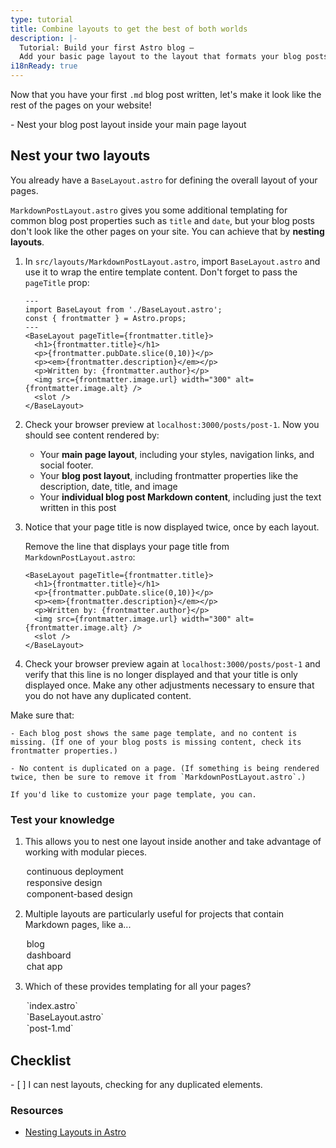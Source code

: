 ```yaml
---
type: tutorial
title: Combine layouts to get the best of both worlds
description: |-
  Tutorial: Build your first Astro blog —
  Add your basic page layout to the layout that formats your blog posts
i18nReady: true
---
```




Now that you have your first `.md` blog post written, let's make it look like the rest of the pages on your website!

<PreCheck>
  - Nest your blog post layout inside your main page layout
</PreCheck>

## Nest your two layouts

You already have a `BaseLayout.astro` for defining the overall layout of your pages. 

`MarkdownPostLayout.astro` gives you some additional templating for common blog post properties such as `title` and `date`, but your blog posts don't look like the other pages on your site. You can achieve that by **nesting layouts**.


1. In `src/layouts/MarkdownPostLayout.astro`, import `BaseLayout.astro` and use it to wrap the entire template content. Don't forget to pass the `pageTitle` prop:

    ```astro title="src/layouts/MarkdownPostLayout.astro" ins={2,5,12}
    ---
    import BaseLayout from './BaseLayout.astro';
    const { frontmatter } = Astro.props;
    ---
    <BaseLayout pageTitle={frontmatter.title}>
      <h1>{frontmatter.title}</h1>
      <p>{frontmatter.pubDate.slice(0,10)}</p>
      <p><em>{frontmatter.description}</em></p>
      <p>Written by: {frontmatter.author}</p>
      <img src={frontmatter.image.url} width="300" alt={frontmatter.image.alt} />
      <slot />
    </BaseLayout>
    ```

2. Check your browser preview at `localhost:3000/posts/post-1`. Now you should see content rendered by:

    - Your **main page layout**, including your styles, navigation links, and social footer.
    - Your **blog post layout**, including frontmatter properties like the description, date, title, and image
    - Your **individual blog post Markdown content**, including just the text written in this post

3. Notice that your page title is now displayed twice, once by each layout.

    Remove the line that displays your page title from `MarkdownPostLayout.astro`:

    ```astro title="src/layouts/MarkdownPostLayout.astro" del={2}
    <BaseLayout pageTitle={frontmatter.title}>
      <h1>{frontmatter.title}</h1>
      <p>{frontmatter.pubDate.slice(0,10)}</p>
      <p><em>{frontmatter.description}</em></p>
      <p>Written by: {frontmatter.author}</p>
      <img src={frontmatter.image.url} width="300" alt={frontmatter.image.alt} />
      <slot />
    </BaseLayout>
    ```

5. Check your browser preview again at `localhost:3000/posts/post-1` and verify that this line is no longer displayed and that your title is only displayed once. Make any other adjustments necessary to ensure that you do not have any duplicated content.


  Make sure that:

    - Each blog post shows the same page template, and no content is missing. (If one of your blog posts is missing content, check its frontmatter properties.)

    - No content is duplicated on a page. (If something is being rendered twice, then be sure to remove it from `MarkdownPostLayout.astro`.)

    If you'd like to customize your page template, you can.




<Box icon="question-mark">

### Test your knowledge

1. This allows you to nest one layout inside another and take advantage of working with modular pieces.

    <MultipleChoice>
      <Option>
        continuous deployment
      </Option>
      <Option>
        responsive design
      </Option>
      <Option isCorrect>
        component-based design
      </Option>
    </MultipleChoice>

2. Multiple layouts are particularly useful for projects that contain Markdown pages, like a...

    <MultipleChoice>
      <Option isCorrect>
        blog
      </Option>
      <Option>
        dashboard
      </Option>
      <Option>
        chat app
      </Option>
    </MultipleChoice>

3. Which of these provides templating for all your pages?

    <MultipleChoice>
      <Option>
        `index.astro`
      </Option>
      <Option isCorrect>
        `BaseLayout.astro`
      </Option>
      <Option>
        `post-1.md`
      </Option>
    </MultipleChoice>
</Box>

<Box icon="check-list">

## Checklist

<Checklist>
- [ ] I can nest layouts, checking for any duplicated elements.
</Checklist>
</Box>

### Resources

- [Nesting Layouts in Astro](/en/core-concepts/layouts/#nesting-layouts)
